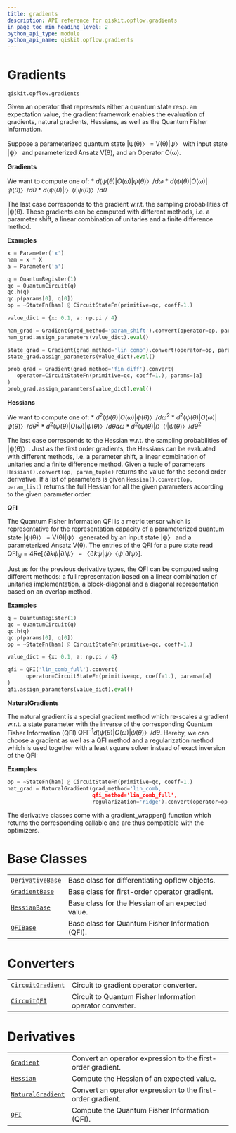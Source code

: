 ```yaml
---
title: gradients
description: API reference for qiskit.opflow.gradients
in_page_toc_min_heading_level: 2
python_api_type: module
python_api_name: qiskit.opflow.gradients
---
```


<span id="module-qiskit.opflow.gradients" />

<span id="qiskit-opflow-gradients" />

<span id="gradients-qiskit-opflow-gradients" />

# Gradients

`qiskit.opflow.gradients`

Given an operator that represents either a quantum state resp. an expectation value, the gradient framework enables the evaluation of gradients, natural gradients, Hessians, as well as the Quantum Fisher Information.

Suppose a parameterized quantum state |ψ(θ)〉 = V(θ)|ψ〉 with input state |ψ〉 and parameterized Ansatz V(θ), and an Operator O(ω).

**Gradients**

We want to compute one of: \* $d⟨ψ(θ)|O(ω)|ψ(θ)〉/ dω$ \* $d⟨ψ(θ)|O(ω)|ψ(θ)〉/ dθ$ \* $d⟨ψ(θ)|i〉⟨i|ψ(θ)〉/ dθ$

The last case corresponds to the gradient w\.r.t. the sampling probabilities of |ψ(θ). These gradients can be computed with different methods, i.e. a parameter shift, a linear combination of unitaries and a finite difference method.

**Examples**

```python
x = Parameter('x')
ham = x * X
a = Parameter('a')

q = QuantumRegister(1)
qc = QuantumCircuit(q)
qc.h(q)
qc.p(params[0], q[0])
op = ~StateFn(ham) @ CircuitStateFn(primitive=qc, coeff=1.)

value_dict = {x: 0.1, a: np.pi / 4}

ham_grad = Gradient(grad_method='param_shift').convert(operator=op, params=[x])
ham_grad.assign_parameters(value_dict).eval()

state_grad = Gradient(grad_method='lin_comb').convert(operator=op, params=[a])
state_grad.assign_parameters(value_dict).eval()

prob_grad = Gradient(grad_method='fin_diff').convert(
   operator=CircuitStateFn(primitive=qc, coeff=1.), params=[a]
)
prob_grad.assign_parameters(value_dict).eval()
```

**Hessians**

We want to compute one of: \* $d^2⟨ψ(θ)|O(ω)|ψ(θ)〉/ dω^2$ \* $d^2⟨ψ(θ)|O(ω)|ψ(θ)〉/ dθ^2$ \* $d^2⟨ψ(θ)|O(ω)|ψ(θ)〉/ dθ dω$ \* $d^2⟨ψ(θ)|i〉⟨i|ψ(θ)〉/ dθ^2$

The last case corresponds to the Hessian w\.r.t. the sampling probabilities of |ψ(θ)〉. Just as the first order gradients, the Hessians can be evaluated with different methods, i.e. a parameter shift, a linear combination of unitaries and a finite difference method. Given a tuple of parameters `Hessian().convert(op, param_tuple)` returns the value for the second order derivative. If a list of parameters is given `Hessian().convert(op, param_list)` returns the full Hessian for all the given parameters according to the given parameter order.

**QFI**

The Quantum Fisher Information QFI is a metric tensor which is representative for the representation capacity of a parameterized quantum state |ψ(θ)〉 = V(θ)|ψ〉 generated by an input state |ψ〉 and a parameterized Ansatz V(θ). The entries of the QFI for a pure state read $\mathrm{QFI}_{kl} = 4 \mathrm{Re}[〈∂kψ|∂lψ〉−〈∂kψ|ψ〉〈ψ|∂lψ〉]$.

Just as for the previous derivative types, the QFI can be computed using different methods: a full representation based on a linear combination of unitaries implementation, a block-diagonal and a diagonal representation based on an overlap method.

**Examples**

```python
q = QuantumRegister(1)
qc = QuantumCircuit(q)
qc.h(q)
qc.p(params[0], q[0])
op = ~StateFn(ham) @ CircuitStateFn(primitive=qc, coeff=1.)

value_dict = {x: 0.1, a: np.pi / 4}

qfi = QFI('lin_comb_full').convert(
      operator=CircuitStateFn(primitive=qc, coeff=1.), params=[a]
)
qfi.assign_parameters(value_dict).eval()
```

**NaturalGradients**

The natural gradient is a special gradient method which re-scales a gradient w\.r.t. a state parameter with the inverse of the corresponding Quantum Fisher Information (QFI) $\mathrm{QFI}^{-1} d⟨ψ(θ)|O(ω)|ψ(θ)〉/ dθ$. Hereby, we can choose a gradient as well as a QFI method and a regularization method which is used together with a least square solver instead of exact inversion of the QFI:

**Examples**

```python
op = ~StateFn(ham) @ CircuitStateFn(primitive=qc, coeff=1.)
nat_grad = NaturalGradient(grad_method='lin_comb,
                           qfi_method='lin_comb_full',
                           regularization='ridge').convert(operator=op, params=params)
```

The derivative classes come with a gradient\_wrapper() function which returns the corresponding callable and are thus compatible with the optimizers.

# Base Classes

|                                                                                                     |                                                  |
| --------------------------------------------------------------------------------------------------- | ------------------------------------------------ |
| [`DerivativeBase`](qiskit.opflow.gradients.DerivativeBase "qiskit.opflow.gradients.DerivativeBase") | Base class for differentiating opflow objects.   |
| [`GradientBase`](qiskit.opflow.gradients.GradientBase "qiskit.opflow.gradients.GradientBase")       | Base class for first-order operator gradient.    |
| [`HessianBase`](qiskit.opflow.gradients.HessianBase "qiskit.opflow.gradients.HessianBase")          | Base class for the Hessian of an expected value. |
| [`QFIBase`](qiskit.opflow.gradients.QFIBase "qiskit.opflow.gradients.QFIBase")                      | Base class for Quantum Fisher Information (QFI). |

# Converters

|                                                                                                        |                                                           |
| ------------------------------------------------------------------------------------------------------ | --------------------------------------------------------- |
| [`CircuitGradient`](qiskit.opflow.gradients.CircuitGradient "qiskit.opflow.gradients.CircuitGradient") | Circuit to gradient operator converter.                   |
| [`CircuitQFI`](qiskit.opflow.gradients.CircuitQFI "qiskit.opflow.gradients.CircuitQFI")                | Circuit to Quantum Fisher Information operator converter. |

# Derivatives

|                                                                                                        |                                                             |
| ------------------------------------------------------------------------------------------------------ | ----------------------------------------------------------- |
| [`Gradient`](qiskit.opflow.gradients.Gradient "qiskit.opflow.gradients.Gradient")                      | Convert an operator expression to the first-order gradient. |
| [`Hessian`](qiskit.opflow.gradients.Hessian "qiskit.opflow.gradients.Hessian")                         | Compute the Hessian of an expected value.                   |
| [`NaturalGradient`](qiskit.opflow.gradients.NaturalGradient "qiskit.opflow.gradients.NaturalGradient") | Convert an operator expression to the first-order gradient. |
| [`QFI`](qiskit.opflow.gradients.QFI "qiskit.opflow.gradients.QFI")                                     | Compute the Quantum Fisher Information (QFI).               |

